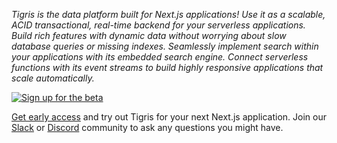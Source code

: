 _Tigris is the data platform built for Next.js applications! Use it as a
scalable, ACID transactional, real-time backend for your serverless
applications. Build rich features with dynamic data without worrying about
slow database queries or missing indexes. Seamlessly implement search within
your applications with its embedded search engine. Connect serverless
functions with its event streams to build highly responsive applications
that scale automatically._

[![Sign up for the beta](/img/hand-laptop.png)](https://www.tigrisdata.com/beta#signup-form)

[Get early access](https://www.tigrisdata.com/beta#signup-form) and try out
Tigris for your next Next.js application. Join our
[Slack](https://join.slack.com/t/tigrisdatacommunity/shared_invite/zt-16fn5ogio-OjxJlgttJIV0ZDywcBItJQ)
or [Discord](http://discord.tigrisdata.com) community to ask any questions you might have.
